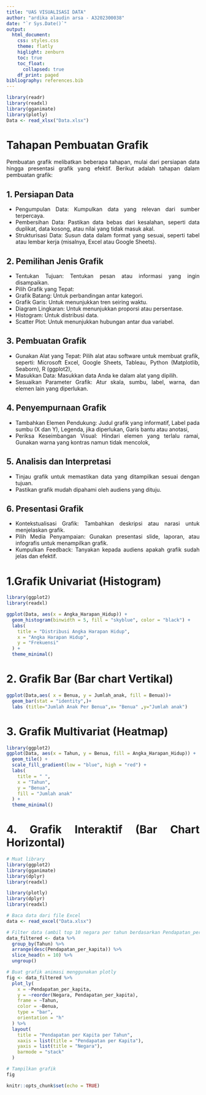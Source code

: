 ```yaml
---
title: "UAS VISUALISASI DATA"
author: "ardika alaudin arsa - A3202300038"
date: "`r Sys.Date()`"
output: 
  html_document:
    css: styles.css
    theme: flatly
    higlight: zenburn
    toc: true
    toc_float:
      collapsed: true
    df_print: paged
bibliography: references.bib
---
```



```r
library(readr)
library(readxl)
library(gganimate)
library(plotly)
Data <- read_xlsx("Data.xlsx")
```

# Tahapan Pembuatan Grafik

Pembuatan grafik melibatkan beberapa tahapan, mulai dari persiapan data hingga presentasi grafik yang efektif. Berikut adalah tahapan dalam pembuatan grafik:

## 1. Persiapan Data
- Pengumpulan Data: Kumpulkan data yang relevan dari sumber terpercaya.
- Pembersihan Data: Pastikan data bebas dari kesalahan, seperti data duplikat, data kosong, atau                            nilai yang tidak masuk akal.
- Strukturisasi Data: Susun data dalam format yang sesuai, seperti tabel atau lembar kerja                                    (misalnya, Excel atau Google Sheets).

## 2. Pemilihan Jenis Grafik
- Tentukan Tujuan: Tentukan pesan atau informasi yang ingin disampaikan.
- Pilih Grafik yang Tepat:
- Grafik Batang: Untuk perbandingan antar kategori.
- Grafik Garis: Untuk menunjukkan tren seiring waktu.
- Diagram Lingkaran: Untuk menunjukkan proporsi atau persentase.
- Histogram: Untuk distribusi data.
- Scatter Plot: Untuk menunjukkan hubungan antar dua variabel.

## 3. Pembuatan Grafik
- Gunakan Alat yang Tepat: Pilih alat atau software untuk membuat grafik, seperti:
   Microsoft Excel,
   Google Sheets,
   Tableau,
   Python (Matplotlib, Seaborn),
   R (ggplot2),
- Masukkan Data: Masukkan data Anda ke dalam alat yang dipilih.
- Sesuaikan Parameter Grafik: Atur skala, sumbu, label, warna, dan elemen lain yang diperlukan.

## 4. Penyempurnaan Grafik
- Tambahkan Elemen Pendukung:
   Judul grafik yang informatif,
   Label pada sumbu (X dan Y),
   Legenda, jika diperlukan,
   Garis bantu atau anotasi,
- Periksa Keseimbangan Visual:
   Hindari elemen yang terlalu ramai,
   Gunakan warna yang kontras namun tidak mencolok,

## 5. Analisis dan Interpretasi
- Tinjau grafik untuk memastikan data yang ditampilkan sesuai dengan tujuan.
- Pastikan grafik mudah dipahami oleh audiens yang dituju.

## 6. Presentasi Grafik
- Kontekstualisasi Grafik: Tambahkan deskripsi atau narasi untuk menjelaskan grafik.
- Pilih Media Penyampaian: Gunakan presentasi slide, laporan, atau infografis untuk menampilkan grafik.
- Kumpulkan Feedback: Tanyakan kepada audiens apakah grafik sudah jelas dan efektif.


# 1.Grafik Univariat (Histogram)

```r
library(ggplot2)
library(readxl)

ggplot(Data, aes(x = Angka_Harapan_Hidup)) +
  geom_histogram(binwidth = 5, fill = "skyblue", color = "black") +
  labs(
    title = "Distribusi Angka Harapan Hidup",
    x = "Angka Harapan Hidup",
    y = "Frekuensi"
  ) +
  theme_minimal()
```

# 2. Grafik Bar (Bar chart Vertikal)

```r
ggplot(Data,aes( x = Benua, y = Jumlah_anak, fill = Benua))+
  geom_bar(stat = "identity",)+
  labs (title="Jumlah Anak Per Benua",x= "Benua" ,y="Jumlah anak")

```

# 3. Grafik Multivariat (Heatmap)

```r
library(ggplot2)
ggplot(Data, aes(x = Tahun, y = Benua, fill = Angka_Harapan_Hidup)) +
  geom_tile() +
  scale_fill_gradient(low = "blue", high = "red") +
  labs(
    title = " ",
    x = "Tahun",
    y = "Benua",
    fill = "Jumlah anak"
  ) +
  theme_minimal()


```

# 4. Grafik Interaktif (Bar Chart Horizontal)

```r
# Muat library
library(ggplot2)
library(gganimate)
library(dplyr)
library(readxl)
```
```r
library(plotly)
library(dplyr)
library(readxl)

# Baca data dari file Excel
data <- read_excel("Data.xlsx")

# Filter data (ambil top 10 negara per tahun berdasarkan Pendapatan_per_kapita)
data_filtered <- data %>%
  group_by(Tahun) %>%
  arrange(desc(Pendapatan_per_kapita)) %>%
  slice_head(n = 10) %>%
  ungroup()

# Buat grafik animasi menggunakan plotly
fig <- data_filtered %>%
  plot_ly(
    x = ~Pendapatan_per_kapita,
    y = ~reorder(Negara, Pendapatan_per_kapita),
    frame = ~Tahun,
    color = ~Benua,
    type = "bar",
    orientation = "h"
  ) %>%
  layout(
    title = "Pendapatan per Kapita per Tahun",
    xaxis = list(title = "Pendapatan per Kapita"),
    yaxis = list(title = "Negara"),
    barmode = "stack"
  )

# Tampilkan grafik
fig
```



```{=html}
<style>
body{
text-align: justify}
</style>
```
```r
knitr::opts_chunk$set(echo = TRUE)
```